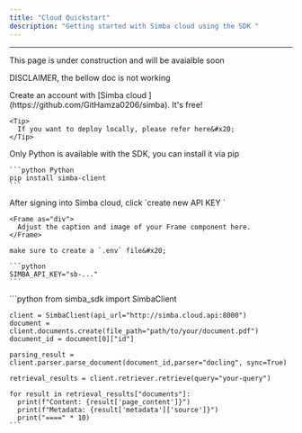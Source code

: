 ```yaml
---
title: "Cloud Quickstart"
description: "Getting started with Simba cloud using the SDK "
---
```


***

<Info>
  This page is under construction and will be avaialble soon&#x20;

  DISCLAIMER, the bellow doc is not working&#x20;
</Info>

<Steps>
  <Step title="Create an Account">
    Create an account with [Simba cloud ](https://github.com/GitHamza0206/simba). It's free!&#x20;

    <Tip>
      If you want to deploy locally, please refer here&#x20;
    </Tip>
  </Step>

  <Step title="Install the SDK ">
    Only Python is available with the SDK, you can install it via pip&#x20;

    ```python Python
    pip install simba-client
    ```
  </Step>

  <Step title="Generate API Key ">
    After signing into Simba cloud, click `create new API KEY `

    <Frame as="div">
      Adjust the caption and image of your Frame component here.
    </Frame>

    make sure to create a `.env` file&#x20;

    ```python
    SIMBA_API_KEY="sb-..." 
    ```
  </Step>

  <Step title="Basic usage">
    ```python
    from simba_sdk import SimbaClient
          
    client = SimbaClient(api_url="http://simba.cloud.api:8000") 
    document = client.documents.create(file_path="path/to/your/document.pdf")
    document_id = document[0]["id"]
          
    parsing_result = client.parser.parse_document(document_id,parser="docling", sync=True)
          
    retrieval_results = client.retriever.retrieve(query="your-query")
          
    for result in retrieval_results["documents"]:
      print(f"Content: {result['page_content']}")
      print(f"Metadata: {result['metadata']['source']}")
      print("====" * 10)
    ```
  </Step>
</Steps>

##